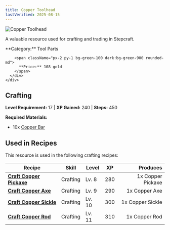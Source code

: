 ```yaml
---
title: Copper Toolhead
lastVerified: 2025-08-15
---
```


<div className="flex items-start gap-6 mb-8">
  <div className="flex-shrink-0">
    <img src="/assets/resources/smithing/copper_toolhead.png" alt="Copper Toolhead" className="w-24 h-24 border rounded-lg" />
  </div>
  <div className="flex-1">
    <div className="space-y-2">
      <p className="text-lg text-muted-foreground">A valuable resource used for crafting and trading in Stepcraft.</p>
      <div className="flex flex-wrap gap-4 text-sm">
        <span className="px-2 py-1 bg-blue-100 dark:bg-blue-900 rounded-md">
          **Category:** Tool Parts
        </span>
        
        <span className="px-2 py-1 bg-green-100 dark:bg-green-900 rounded-md">
          **Price:** 108 gold
        </span>
      </div>
    </div>
  </div>
</div>

## Crafting
**Level Requirement:** 17 | **XP Gained:** 240 | **Steps:** 450


**Required Materials:**
- 10x [Copper Bar](/docs/resources/individual/copper_bar)


## Used in Recipes

This resource is used in the following crafting recipes:

| Recipe | Skill | Level | XP | Produces |
|--------|-------|-------|----|---------:|
| **[Craft Copper Pickaxe](/docs/items/individual/copper_pickaxe)** | Crafting | Lv. 8 | 280 | 1x Copper Pickaxe |
| **[Craft Copper Axe](/docs/items/individual/copper_axe)** | Crafting | Lv. 9 | 290 | 1x Copper Axe |
| **[Craft Copper Sickle](/docs/items/individual/copper_sickle)** | Crafting | Lv. 10 | 300 | 1x Copper Sickle |
| **[Craft Copper Rod](/docs/items/individual/copper_rod)** | Crafting | Lv. 11 | 310 | 1x Copper Rod |
